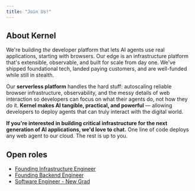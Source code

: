 ```yaml
---
title: "Join Us!"
---
```


## About Kernel

We're building *the* developer platform that lets AI agents use real applications, starting with browsers. Our edge is an infrastructure platform that's extensible, observable, and built for scale from day one. We've shipped foundational tech, landed paying customers, and are well-funded while still in stealth.

Our **serverless platform** handles the hard stuff: autoscaling reliable browser infrastructure, observability, and the messy details of web interaction so developers can focus on what their agents do, not how they do it. **Kernel makes AI tangible, practical, and powerful** — allowing developers to deploy agents that can truly interact with the digital world.

**If you're interested in building critical infrastructure for the next generation of AI applications, we'd love to chat.** One line of code deploys any web agent to our cloud. The rest is up to you.

## Open roles

- [Founding Infrastructure Engineer](/careers/infra-engineer)
- [Founding Backend Engineer](/careers/backend-engineer)
- [Software Engineer - New Grad](/careers/engineer-new-grad)